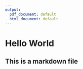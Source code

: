 ```yaml
---
output:
  pdf_document: default
  html_document: default
---
```

# Hello World
## This is a markdown file